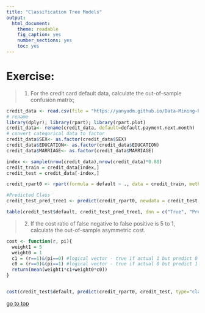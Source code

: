 ```yaml
---
title: "Classification Tree Models"
output: 
  html_document: 
    theme: readable
    fig_caption: yes
    number_sections: yes
    toc: yes
---
```

# **Exercise:** 

> 1. For the credit card default data, calculate the out-of-sample confusion matrix;

```r
credit_data <- read.csv(file = "https://yanyudm.github.io/Data-Mining-R/lecture/data/credit_default.csv", header=T)
# rename
library(dplyr); library(rpart); library(rpart.plot)
credit_data<- rename(credit_data, default=default.payment.next.month)
# convert categorical data to factor
credit_data$SEX<- as.factor(credit_data$SEX)
credit_data$EDUCATION<- as.factor(credit_data$EDUCATION)
credit_data$MARRIAGE<- as.factor(credit_data$MARRIAGE)

index <- sample(nrow(credit_data),nrow(credit_data)*0.80)
credit_train = credit_data[index,]
credit_test = credit_data[-index,]

credit_rpart0 <- rpart(formula = default ~ ., data = credit_train, method = "class")

#Predicted Class
credit_test_pred_tree1 <- predict(credit_rpart0, newdata = credit_test, type="class")

table(credit_test$default, credit_test_pred_tree1, dnn = c("True", "Pred"))
```


> 2. If the cost ratio of false negative to false positive is 5 to 1, calculate the out-of-sample asymmetric cost. 

```r
cost <- function(r, pi){
  weight1 = 5
  weight0 = 1
  c1 = (r==1)&(pi==0) #logical vector - true if actual 1 but predict 0
  c0 = (r==0)&(pi==1) #logical vector - true if actual 0 but predict 1
  return(mean(weight1*c1+weight0*c0))
}


cost(credit_test$default, predict(credit_rpart0, credit_test, type="class"))

```

<!-- > 3. Try `type="prob"` in prediction, what can you say about these predicted probabilities? -->

<!-- > 4. Draw the ROC curve for training sample. -->

<!-- ## Cumulative Gains Chart -->

<!-- Cumulative Gains Chart is useful for certain types of binary classification problem. For example a direct marketing campaign, a cumulative gain chart answers the following question according to your model: what is the percentage of customers you need to contact in order to get the certain percentages of customers who will buy the product? -->

<!-- Using the Portuguese banking direct marketing dataset as example: -->
<!-- ```{r} -->
<!-- bank.train = read.csv("http://homepages.uc.edu/~maifg/7040/bank_train.csv") -->
<!-- bank.test = read.csv("http://homepages.uc.edu/~maifg/7040/bank_test.csv") -->
<!-- bank.pred.prob = predict(rpart(y~., bank.train),bank.test) -->
<!-- plot(performance(prediction(bank.pred.prob, bank.test$y), "tpr", "rpp")) -->
<!-- ``` -->

<!-- The above graph tells you that using the predictive model, we only need to call about 40% of the customers (the 40% customers with the highest predicted probability) to get the 80% of the subscription. -->

[go to top](#header)
